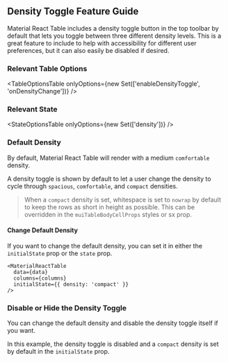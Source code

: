 
<Head>
  <title>Density Toggle Feature Guide - Material React Table V2 Docs</title>
  <meta
    name="description"
    content="How to use, customize, or disable the density toggle button feature of Material React Table"
  />
</Head>

## Density Toggle Feature Guide

Material React Table includes a density toggle button in the top toolbar by default that lets you toggle between three different density levels. This is a great feature to include to help with accessibility for different user preferences, but it can also easily be disabled if desired.

### Relevant Table Options

<TableOptionsTable
  onlyOptions={new Set(['enableDensityToggle', 'onDensityChange'])}
/>

### Relevant State

<StateOptionsTable onlyOptions={new Set(['density'])} />

### Default Density

By default, Material React Table will render with a medium `comfortable` density.

A density toggle is shown by default to let a user change the density to cycle through `spacious`, `comfortable`, and `compact` densities.

> When a `compact` density is set, whitespace is set to `nowrap` by default to keep the rows as short in height as possible. This can be overridden in the `muiTableBodyCellProps` styles or sx prop.

#### Change Default Density

If you want to change the default density, you can set it in either the `initialState` prop or the `state` prop.

```tsx
<MaterialReactTable
  data={data}
  columns={columns}
  initialState={{ density: 'compact' }}
/>
```

### Disable or Hide the Density Toggle

You can change the default density and disable the density toggle itself if you want.

In this example, the density toggle is disabled and a `compact` density is set by default in the `initialState` prop.

<DisableExample />
